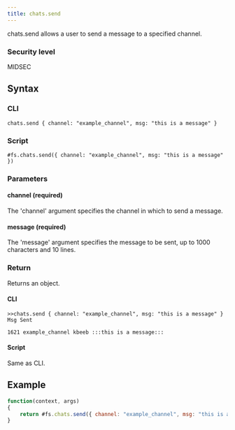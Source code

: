 ```yaml
---
title: chats.send
---
```


chats.send allows a user to send a message to a specified channel.

### Security level

MIDSEC

## Syntax

### CLI

```
chats.send { channel: "example_channel", msg: "this is a message" }
```

### Script

```
#fs.chats.send({ channel: "example_channel", msg: "this is a message" })
```

### Parameters

#### channel (required)

The 'channel' argument specifies the channel in which to send a message.

#### message (required)

The 'message' argument specifies the message to be sent, up to 1000 characters and 10 lines.

### Return

Returns an object.

#### CLI

```
>>chats.send { channel: "example_channel", msg: "this is a message" }
Msg Sent

1621 example_channel kbeeb :::this is a message:::
```

#### Script

Same as CLI.

## Example

```js
function(context, args)
{
	return #fs.chats.send({ channel: "example_channel", msg: "this is a message" })
}

```
